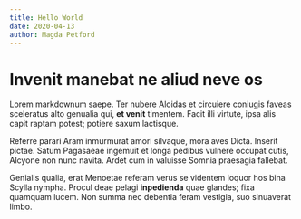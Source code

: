 ```yaml
---
title: Hello World
date: 2020-04-13
author: Magda Petford
---
```


# Invenit manebat ne aliud neve os

Lorem markdownum saepe. Ter nubere Aloidas et circuiere coniugis faveas
sceleratus alto genualia qui, **et venit** timentem. Facit illi virtute, ipsa
alis capit raptam potest; potiere saxum lactisque.

Referre parari Aram inmurmurat amori silvaque, mora aves Dicta. Inserit pictae.
Satum Pagasaeae ingemuit et longa pedibus vulnere occupat cutis, Alcyone non
nunc navita. Ardet cum in valuisse Somnia praesagia fallebat.

Genialis qualia, erat Menoetae referam verus se videntem loquor hos bina Scylla
nympha. Procul deae pelagi **inpedienda** quae glandes; fixa quamquam lucem. Non
summa nec debentia feram vestigia, suo sinuaverat limbo.
